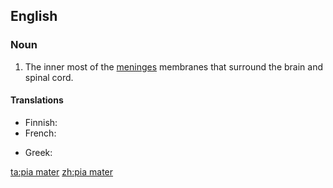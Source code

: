 ==English==

===Noun===
{{en-noun}}
{{wikipedia}}

# {{anatomy}} The inner most of the [[meninges]] membranes that surround the brain and spinal cord.

====Translations====
{{trans-top|innermost of the meninges}}
* Finnish: {{t|fi|pehmeäkalvo}}
* French: {{t|fr|pie-mère|f}}
{{trans-mid}}
* Greek: {{t|el|χοριοειδής μήνιγξ|f|tr=chorioidís míninx|sc=Grek}}
{{trans-bottom}}

[[ta:pia mater]]
[[zh:pia mater]]